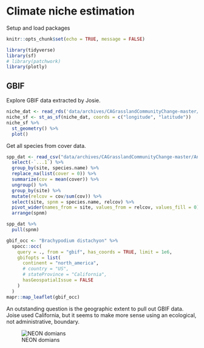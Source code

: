 # Climate niche estimation

Setup and load packages

```r
knitr::opts_chunk$set(echo = TRUE, message = FALSE)
```

```r
library(tidyverse)
library(sf)
# library(patchwork)
library(plotly)
```

## GBIF

Explore GBIF data extracted by Josie.

```r
niche_dat <- read_rds('data/archives/CAGrasslandCommunityChange-master/Analysis/GBIF_Data/AllKaren_GBIF.rds')
niche_sf <- st_as_sf(niche_dat, coords = c("longitude", "latitude"))
niche_sf %>% 
  st_geometry() %>% 
  plot()
```
Get all species from cover data.

```r
spp_dat <- read_csv("data/archives/CAGrasslandCommunityChange-master/Analysis/ComData/AllData_Relative.csv") %>%
  select(-`...1`) %>% 
  group_by(site, species.name) %>% 
  replace_na(list(cover = 0)) %>% 
  summarize(cov = mean(cover)) %>% 
  ungroup() %>% 
  group_by(site) %>% 
  mutate(relcov = cov/sum(cov)) %>% 
  select(site, spnm = species.name, relcov) %>% 
  pivot_wider(names_from = site, values_from = relcov, values_fill = 0) %>% 
  arrange(spnm)
```


```r
spp_dat %>%
  pull(spnm)

gbif_occ <- "Brachypodium distachyon" %>%
  spocc::occ(
    query = ., from = "gbif", has_coords = TRUE, limit = 1e6,
    gbifopts = list(
      continent = "north_america",
      # country = "US",
      # stateProvince = "California",
      hasGeospatialIssue = FALSE
    )
  )
mapr::map_leaflet(gbif_occ)
```

An outstanding question is the geographic extent to pull out GBIF data. Joise used California, but it seems to make more sense using an ecological, not administrative, boundary.

![NEON domians](images/neon-domains.png)






